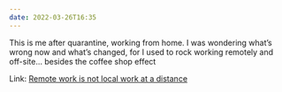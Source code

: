 ```yaml
---
date: 2022-03-26T16:35
---
```


This is me after quarantine, working from home. I was wondering what’s wrong now and what’s changed, for I used to rock working remotely and off-site…
besides the coffee shop effect

Link: [Remote work is not local work at a distance](https://world.hey.com/jason/remote-work-is-not-local-work-at-a-distance-94602802)
